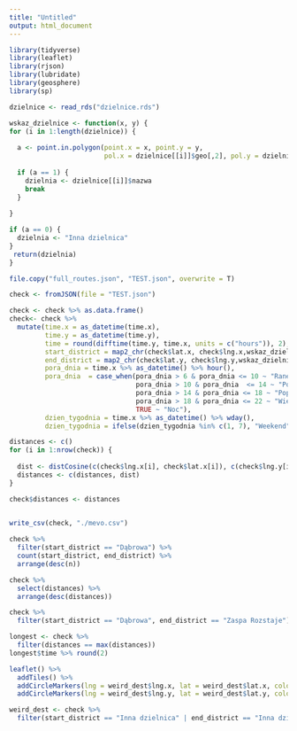 ```yaml
---
title: "Untitled"
output: html_document
---
```

```r
library(tidyverse)
library(leaflet)
library(rjson)
library(lubridate)
library(geosphere)
library(sp)
```
```r
dzielnice <- read_rds("dzielnice.rds")
```

```r
wskaz_dzielnice <- function(x, y) {
for (i in 1:length(dzielnice)) {
  
  a <- point.in.polygon(point.x = x, point.y = y,
                        pol.x = dzielnice[[i]]$geo[,2], pol.y = dzielnice[[i]]$geo[,1])
  
  if (a == 1) {
    dzielnia <- dzielnice[[i]]$nazwa
    break
  }
  
}

if (a == 0) {
  dzielnia <- "Inna dzielnica"
}
 return(dzielnia)
}
```

```r
file.copy("full_routes.json", "TEST.json", overwrite = T)

check <- fromJSON(file = "TEST.json")

check <- check %>% as.data.frame()
check<- check %>% 
  mutate(time.x = as_datetime(time.x),
         time.y = as_datetime(time.y),
         time = round(difftime(time.y, time.x, units = c("hours")), 2),
         start_district = map2_chr(check$lat.x, check$lng.x,wskaz_dzielnice),
         end_district = map2_chr(check$lat.y, check$lng.y,wskaz_dzielnice),
         pora_dnia = time.x %>% as_datetime() %>% hour(),
         pora_dnia  = case_when(pora_dnia > 6 & pora_dnia <= 10 ~ "Ranek",
                                pora_dnia > 10 & pora_dnia  <= 14 ~ "Poludnie",
                                pora_dnia > 14 & pora_dnia <= 18 ~ "Popoludnie",
                                pora_dnia > 18 & pora_dnia <= 22 ~ "Wieczor",
                                TRUE ~ "Noc"),
         dzien_tygodnia = time.x %>% as_datetime() %>% wday(),
         dzien_tygodnia = ifelse(dzien_tygodnia %in% c(1, 7), "Weekend", "Working day"))

distances <- c()
for (i in 1:nrow(check)) {
  
  dist <- distCosine(c(check$lng.x[i], check$lat.x[i]), c(check$lng.y[i], check$lat.y[i]))
  distances <- c(distances, dist)
}

check$distances <- distances
 
```
```r
write_csv(check, "./mevo.csv")
```

```r
check %>% 
  filter(start_district == "Dąbrowa") %>% 
  count(start_district, end_district) %>% 
  arrange(desc(n))
```

```r
check %>% 
  select(distances) %>% 
  arrange(desc(distances))
```

```r
check %>% 
  filter(start_district == "Dąbrowa", end_district == "Zaspa Rozstaje")
```

```r
longest <- check %>% 
  filter(distances == max(distances))
longest$time %>% round(2)

```
```r
leaflet() %>% 
  addTiles() %>% 
  addCircleMarkers(lng = weird_dest$lng.x, lat = weird_dest$lat.x, color = "green", radius = 1) %>% 
  addCircleMarkers(lng = weird_dest$lng.y, lat = weird_dest$lat.y, color = "red", radius = 1)
```

```r
weird_dest <- check %>% 
  filter(start_district == "Inna dzielnica" | end_district == "Inna dzielnica")
```

